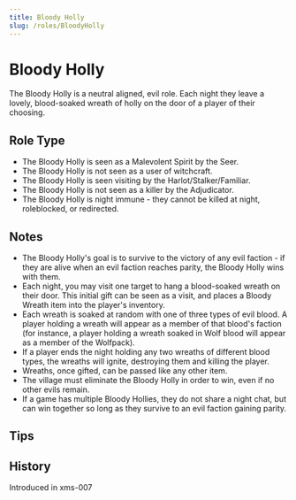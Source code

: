 ```yaml
---
title: Bloody Holly
slug: /roles/BloodyHolly
---
```


# Bloody Holly

The Bloody Holly is a neutral aligned, evil role. Each night they leave a lovely, blood-soaked wreath of holly on the door of a player of their choosing.

## Role Type

- The Bloody Holly is seen as a Malevolent Spirit by the Seer.
- The Bloody Holly is not seen as a user of witchcraft.
- The Bloody Holly is seen visiting by the Harlot/Stalker/Familiar.
- The Bloody Holly is not seen as a killer by the Adjudicator.
- The Bloody Holly is night immune - they cannot be killed at night, roleblocked, or redirected.

## Notes

- The Bloody Holly's goal is to survive to the victory of any evil faction - if they are alive when an evil faction reaches parity, the Bloody Holly wins with them.
- Each night, you may visit one target to hang a blood-soaked wreath on their door. This initial gift can be seen as a visit, and places a Bloody Wreath item into the player's inventory.
- Each wreath is soaked at random with one of three types of evil blood. A player holding a wreath will appear as a member of that blood's faction (for instance, a player holding a wreath soaked in Wolf blood will appear as a member of the Wolfpack).
- If a player ends the night holding any two wreaths of different blood types, the wreaths will ignite, destroying them and killing the player.
- Wreaths, once gifted, can be passed like any other item.
- The village must eliminate the Bloody Holly in order to win, even if no other evils remain.
- If a game has multiple Bloody Hollies, they do not share a night chat, but can win together so long as they survive to an evil faction gaining parity.

## Tips

## History

<timeline>
  <event interval="2019-12-27">Introduced in xms-007</event>
</timeline>
